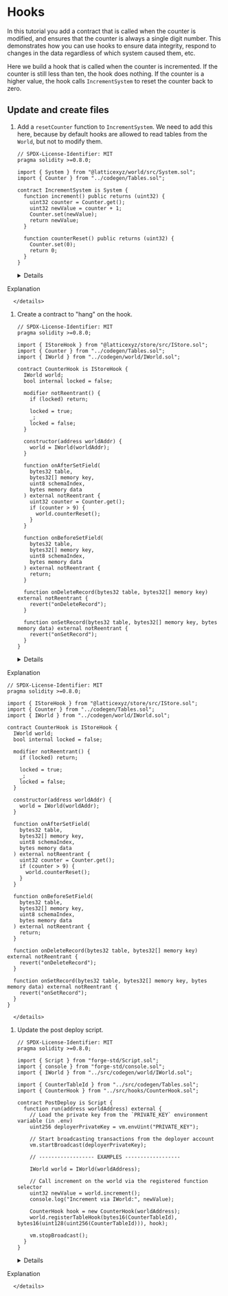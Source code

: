 
# Hooks

In this tutorial you add a contract that is called when the counter is modified, and ensures that the counter is always a single digit number.
This demonstrates how you can use hooks to ensure data integrity, respond to changes in the data regardless of which system caused them, etc.

Here we build a hook that is called when the counter is incremented.
If the counter is still less than ten, the hook does nothing.
If the counter is a higher value, the hook calls `IncrementSystem` to reset the counter back to zero.

## Update and create files

1. Add a `resetCounter` function to `IncrementSystem`.
   We need to add this here, because by default hooks are allowed to read tables from the `World`, but not to modify them.

      <CollapseCode>

   ```solidity filename="packages/contracts/src/systems/IncrementSystem.sol" showLineNumbers copy {15-18}
   // SPDX-License-Identifier: MIT
   pragma solidity >=0.8.0;

   import { System } from "@latticexyz/world/src/System.sol";
   import { Counter } from "../codegen/Tables.sol";

   contract IncrementSystem is System {
     function increment() public returns (uint32) {
       uint32 counter = Counter.get();
       uint32 newValue = counter + 1;
       Counter.set(newValue);
       return newValue;
     }

     function counterReset() public returns (uint32) {
       Counter.set(0);
       return 0;
     }
   }
   ```

      </CollapseCode>

      <details>
<summary>Explanation</summary>

      </details>

1. Create a contract to "hang" on the hook.

   ```solidity filename="packages/contracts//src/hooks/CounterHook.sol" showLineNumbers copy
   // SPDX-License-Identifier: MIT
   pragma solidity >=0.8.0;

   import { IStoreHook } from "@latticexyz/store/src/IStore.sol";
   import { Counter } from "../codegen/Tables.sol";
   import { IWorld } from "../codegen/world/IWorld.sol";

   contract CounterHook is IStoreHook {
     IWorld world;
     bool internal locked = false;

     modifier notReentrant() {
       if (locked) return;

       locked = true;
       _;
       locked = false;
     }

     constructor(address worldAddr) {
       world = IWorld(worldAddr);
     }

     function onAfterSetField(
       bytes32 table,
       bytes32[] memory key,
       uint8 schemaIndex,
       bytes memory data
     ) external notReentrant {
       uint32 counter = Counter.get();
       if (counter > 9) {
         world.counterReset();
       }
     }

     function onBeforeSetField(
       bytes32 table,
       bytes32[] memory key,
       uint8 schemaIndex,
       bytes memory data
     ) external notReentrant {
       return;
     }

     function onDeleteRecord(bytes32 table, bytes32[] memory key) external notReentrant {
       revert("onDeleteRecord");
     }

     function onSetRecord(bytes32 table, bytes32[] memory key, bytes memory data) external notReentrant {
       revert("onSetRecord");
     }
   }
   ```

      <details>
<summary>Explanation</summary>

   ```solidity
   // SPDX-License-Identifier: MIT
   pragma solidity >=0.8.0;

   import { IStoreHook } from "@latticexyz/store/src/IStore.sol";
   import { Counter } from "../codegen/Tables.sol";
   import { IWorld } from "../codegen/world/IWorld.sol";

   contract CounterHook is IStoreHook {
     IWorld world;
     bool internal locked = false;

     modifier notReentrant() {
       if (locked) return;

       locked = true;
       _;
       locked = false;
     }

     constructor(address worldAddr) {
       world = IWorld(worldAddr);
     }

     function onAfterSetField(
       bytes32 table,
       bytes32[] memory key,
       uint8 schemaIndex,
       bytes memory data
     ) external notReentrant {
       uint32 counter = Counter.get();
       if (counter > 9) {
         world.counterReset();
       }
     }

     function onBeforeSetField(
       bytes32 table,
       bytes32[] memory key,
       uint8 schemaIndex,
       bytes memory data
     ) external notReentrant {
       return;
     }

     function onDeleteRecord(bytes32 table, bytes32[] memory key) external notReentrant {
       revert("onDeleteRecord");
     }

     function onSetRecord(bytes32 table, bytes32[] memory key, bytes memory data) external notReentrant {
       revert("onSetRecord");
     }
   }
   ```

      </details>

1. Update the post deploy script.

      <CollapseCode>

   ```solidity filename="packages/contracts/scripts/IncrementSystem.sol" showLineNumbers copy {8-9,21-31}
   // SPDX-License-Identifier: MIT
   pragma solidity >=0.8.0;

   import { Script } from "forge-std/Script.sol";
   import { console } from "forge-std/console.sol";
   import { IWorld } from "../src/codegen/world/IWorld.sol";

   import { CounterTableId } from "../src/codegen/Tables.sol";
   import { CounterHook } from "../src/hooks/CounterHook.sol";

   contract PostDeploy is Script {
     function run(address worldAddress) external {
       // Load the private key from the `PRIVATE_KEY` environment variable (in .env)
       uint256 deployerPrivateKey = vm.envUint("PRIVATE_KEY");

       // Start broadcasting transactions from the deployer account
       vm.startBroadcast(deployerPrivateKey);

       // ------------------ EXAMPLES ------------------

       IWorld world = IWorld(worldAddress);

       // Call increment on the world via the registered function selector
       uint32 newValue = world.increment();
       console.log("Increment via IWorld:", newValue);

       CounterHook hook = new CounterHook(worldAddress);
       world.registerTableHook(bytes16(CounterTableId), bytes16(uint128(uint256(CounterTableId))), hook);

       vm.stopBroadcast();
     }
   }
   ```

      </CollapseCode>

      <details>
<summary>Explanation</summary>

      </details>
